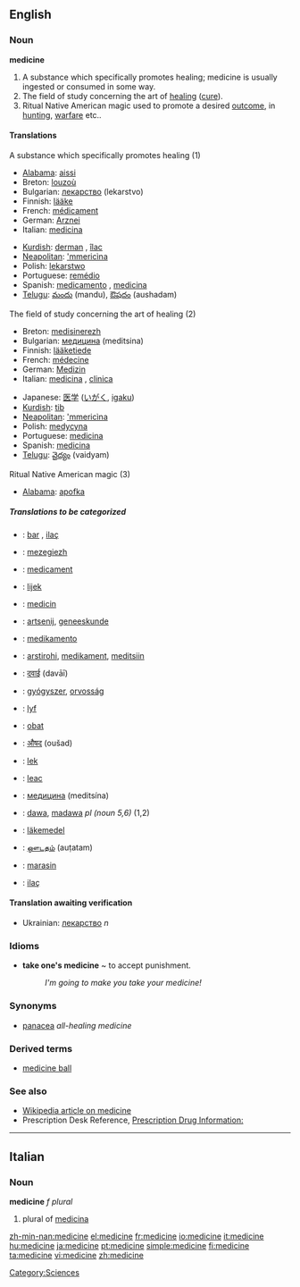 ==English==
{{Wikipedia}}
===Noun===
'''medicine'''
# A substance which specifically promotes healing; medicine is usually ingested or consumed in some way.
# The field of study concerning the art of [[healing]] ([[cure]]).
# Ritual Native American magic used to promote a desired [[outcome]], in [[hunting]], [[warfare]] etc..

====Translations====
;A substance which specifically promotes healing (1)
{{top}}
*[[Alabama]]: [[aissi]]
*Breton: [[louzoù]] {{p}}
*Bulgarian: [[лекарство]] (lekarstvo) {{n}}
*Finnish: [[lääke]]
*French: [[médicament]] {{m}}
*German: [[Arznei]] {{f}}
*Italian: [[medicina]] {{f}}
{{mid}}
*[[Kurdish]]: [[derman]] {{m}}, [[îlac]] {{m}}
*[[Neapolitan]]: [['mmericìna]] {{f}}
*Polish: [[lekarstwo]] {{n}}
*Portuguese: [[remédio]] {{m}}
*Spanish: [[medicamento]] {{m}}, [[medicina]] {{f}}
*[[Telugu]]: [[మందు]] (mandu), [[ఔషదం]] (aushadam)
{{bottom}}

;The field of study concerning the art of healing (2)
{{top}}
*Breton: [[medisinerezh]] {{m}}
*Bulgarian: [[медицина]] (meditsina) {{f}}
*Finnish: [[lääketiede]]
*French: [[médecine]] {{f}}
*German: [[Medizin]] {{f}}
*Italian: [[medicina]] {{f}}, [[clinica]] {{f}}
{{mid}}
*Japanese: [[医学]] ([[いがく]], [[igaku]])
*[[Kurdish]]: [[tib]] {{f}}
*[[Neapolitan]]: [['mmericìna]] {{f}}
*Polish: [[medycyna]] {{f}}
*Portuguese: [[medicina]] {{f}}
*Spanish: [[medicina]] {{f}}
*[[Telugu]]: [[వైద్యం]] (vaidyam)
{{bottom}}

;Ritual Native American magic (3)
{{top}}
*[[Alabama]]: [[apofka]]
{{mid}}
{{bottom}}

=====Translations to be categorized=====
{{checktrans}}
{{top}}
*{{ttbc|Albanian}}: [[bar]] {{m}}, [[ilaç]] {{m}}
*{{ttbc|Breton}}: [[mezegiezh]] {{f}}
*{{ttbc|Catalan}}: [[medicament]] {{m}}
*{{ttbc|Croatian}}: [[lijek]] {{m}}
*{{ttbc|Danish}}: [[medicin]]
*{{ttbc|Dutch}}: [[artsenij]], [[geneeskunde]]
*{{ttbc|Esperanto}}: [[medikamento]]
*{{ttbc|Estonian}}: [[arstirohi]], [[medikament]], [[meditsiin]]
*{{ttbc|Hindi}}: [[दवाई]] (davāī)
*{{ttbc|Hungarian}}: [[gyógyszer]], [[orvosság]]
*{{ttbc|Icelandic}}: [[lyf]]
{{mid}}
*{{ttbc|Indonesian}}: [[obat]]
*{{ttbc|Marathi}}: [[औषद]] (oušad)
*{{ttbc|Polish}}: [[lek]] {{m}}
*{{ttbc|Romanian}}: [[leac]] {{mf}}
*{{ttbc|Russian}}: [[медицина]] (meditsína) {{f}}
*{{ttbc|Swahili}}: [[dawa]], [[madawa]] ''pl (noun 5,6)'' (1,2)
*{{ttbc|Swedish}}: [[läkemedel]]
*{{ttbc|Tamil}}: [[ஔடதம்]] (auṭatam)
*{{ttbc|Tok Pisin}}: [[marasin]]
*{{ttbc|Turkish}}: [[ilaç]]
{{bottom}}

====Translation awaiting verification====
*Ukrainian: [[лекарство]] ''n''

===Idioms===
*'''take one's medicine''' ~ to accept punishment.
*:''I'm going to make you take your medicine!''

===Synonyms===
*[[panacea]] ''all-healing medicine''

===Derived terms===
*[[medicine ball]]

===See also===
* [[w:Medicine|Wikipedia article on medicine]]
* Prescription Desk Reference, [http://prescriptiondesk.com Prescription Drug Information:]

----

==Italian==

===Noun===
'''medicine''' ''f plural''

# plural of [[medicina]]

[[Category:Sciences]]

[[zh-min-nan:medicine]]
[[el:medicine]]
[[fr:medicine]]
[[io:medicine]]
[[it:medicine]]
[[hu:medicine]]
[[ja:medicine]]
[[pt:medicine]]
[[simple:medicine]]
[[fi:medicine]]
[[ta:medicine]]
[[vi:medicine]]
[[zh:medicine]]